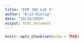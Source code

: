 ```yaml
---
title: "ESM 206 Lab 5"
author: "Erin Ristig"
date: "10/28/2019"
output: html_document
---
```


```r
knitr::opts_chunk$set(echo = TRUE)
```
